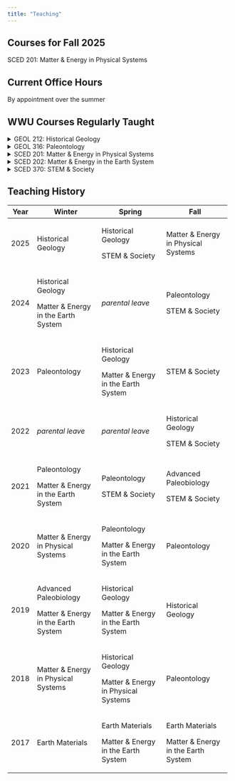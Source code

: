 ```yaml
---
title: "Teaching"
---
```


## Courses for Fall 2025

SCED 201: Matter & Energy in Physical Systems

## Current Office Hours

By appointment over the summer

## WWU Courses Regularly Taught

<details>

<summary>GEOL 212: Historical Geology</summary>

Evolution of the major features of the earth's surface and of life; history of the ocean basins, continents and mountain belts related to the theory of plate tectonics; geologic history of North America and the Pacific Northwest.

</details>

<details>

<summary>GEOL 316: Paleontology</summary>

This course is an introduction to the study of paleontology, covering topics including the history of life on Earth, evolutionary theory and speciation, extinction and recovery, systematics and fossil classification, modes of fossilization, and the nature and completeness of the fossil record.

</details>

<details>

<summary>SCED 201: Matter & Energy in Physical Systems</summary>

This course is the first in a 4 course series designed for prospective elementary teachers but open to all students. The course uses a student-oriented pedagogy with an integrated content focus to help students develop important ideas in physical science.

</details>

<details>

<summary>SCED 202: Matter & Energy in the Earth System</summary>

This course is one of a 4 course series designed for prospective elementary teachers but open to all students. The course uses a student-oriented pedagogy with an integrated content focus to help students develop important ideas in earth science.

</details>

<details>

<summary>SCED 370: STEM & Society</summary>

In this course, we will explore the meaning and importance of scientific literacy and consider how scientific literacy relates to issues of equity and social justice. We will discuss different types of scientific controversy, study how scientific research is portrayed in news and popular media, and examine frameworks for teaching scientific literacy at the secondary level.

</details>

## Teaching History

+--------------+-------------------------------------+-------------------------------------+-------------------------------------+
| Year         | Winter                              | Spring                              | Fall                                |
+==============+=====================================+=====================================+=====================================+
| 2025         | Historical Geology                  | Historical Geology                  | Matter & Energy in Physical Systems |
|              |                                     |                                     |                                     |
|              |                                     | STEM & Society                      |                                     |
+--------------+-------------------------------------+-------------------------------------+-------------------------------------+
| 2024         | Historical Geology                  | *parental leave*                    | Paleontology                        |
|              |                                     |                                     |                                     |
|              | Matter & Energy in the Earth System |                                     | STEM & Society                      |
+--------------+-------------------------------------+-------------------------------------+-------------------------------------+
| 2023         | Paleontology                        | Historical Geology                  | STEM & Society                      |
|              |                                     |                                     |                                     |
|              |                                     | Matter & Energy in the Earth System |                                     |
+--------------+-------------------------------------+-------------------------------------+-------------------------------------+
| 2022         | *parental leave*                    | *parental leave*                    | Historical Geology                  |
|              |                                     |                                     |                                     |
|              |                                     |                                     | STEM & Society                      |
+--------------+-------------------------------------+-------------------------------------+-------------------------------------+
| 2021         | Paleontology                        | Paleontology                        | Advanced Paleobiology               |
|              |                                     |                                     |                                     |
|              | Matter & Energy in the Earth System | STEM & Society                      | STEM & Society                      |
+--------------+-------------------------------------+-------------------------------------+-------------------------------------+
| 2020         | Matter & Energy in Physical Systems | Paleontology                        | Paleontology                        |
|              |                                     |                                     |                                     |
|              |                                     | Matter & Energy in the Earth System |                                     |
+--------------+-------------------------------------+-------------------------------------+-------------------------------------+
| 2019         | Advanced Paleobiology               | Historical Geology                  | Historical Geology                  |
|              |                                     |                                     |                                     |
|              | Matter & Energy in the Earth System | Matter & Energy in the Earth System |                                     |
+--------------+-------------------------------------+-------------------------------------+-------------------------------------+
| 2018         | Matter & Energy in Physical Systems | Historical Geology                  | Paleontology                        |
|              |                                     |                                     |                                     |
|              |                                     | Matter & Energy in Physical Systems |                                     |
+--------------+-------------------------------------+-------------------------------------+-------------------------------------+
| 2017         | Earth Materials                     | Earth Materials                     | Earth Materials                     |
|              |                                     |                                     |                                     |
|              |                                     | Matter & Energy in the Earth System | Matter & Energy in the Earth System |
+--------------+-------------------------------------+-------------------------------------+-------------------------------------+
